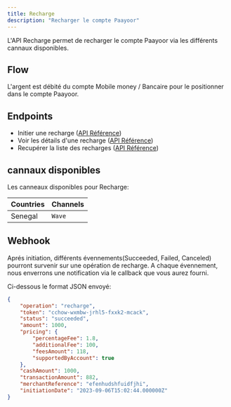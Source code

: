 ```yaml
---
title: Recharge
description: "Recharger le compte Paayoor"
---
```


L'API Recharge permet de recharger le compte Paayoor via les différents cannaux disponibles.

## Flow

L'argent est débité du compte Mobile money / Bancaire pour le positionner dans le compte Paayoor.

## Endpoints

- Initier une recharge ([API Référence](/api-reference/endpoint/post-recharge))
- Voir les détails d'une recharge ([API Référence](/api-reference/endpoint/get-recharge))
- Recupérer la liste des recharges ([API Référence](/api-reference/endpoint/get-recharges))

## cannaux disponibles

Les canneaux disponibles pour Recharge:

| Countries | Channels         |
| --------- | ---------------- |
| Senegal   | `Wave`           |

## Webhook

Aprés initiation, différents évennements(Succeeded, Failed, Canceled) pourront survenir sur une opération de recharge. 
A chaque évennement, nous enverrons une notification via le callback que vous aurez fourni.

Ci-dessous le format JSON envoyé:

```json
{
    "operation": "recharge",
    "token": "cchow-wxmbw-jrhl5-fxxk2-mcack",
    "status": "succeeded",
    "amount": 1000,
    "pricing": {
        "percentageFee": 1.8,
        "additionalFee": 100,
        "feesAmount": 118,
        "supportedByAccount": true
    },
    "cashAmount": 1000,
    "transactionAmount": 882,
    "merchantReference": "efenhudshfuidfjhi",
    "initiationDate": "2023-09-06T15:02:44.000000Z"
}
```

